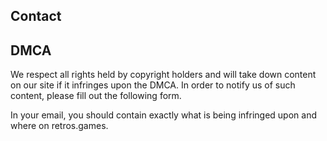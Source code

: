 <Section width="narrow">

<ContactFormReceivedMessage />

# Contact

<Accordion title="Suggestions">
	<SuggestionForm/>
</Accordion>

## DMCA

We respect all rights held by copyright holders and will take down content on our site if it infringes upon the DMCA. In order to notify us of such content, please fill out the following form.

In your email, you should contain exactly what is being infringed upon and where on retros.games.

<Accordion title="DMCA">
	<DMCAForm/>
</Accordion>

</Section>
